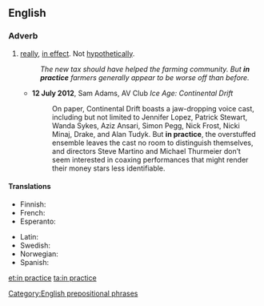 ==English==

===Adverb===
{{en-adv|head=[[in]] [[practice]]|-}}

# [[really]], [[in effect]]. Not [[hypothetically]].
#: ''The new tax should have helped the farming community. But '''in practice''' farmers generally appear to be worse off than before.''
#* '''12 July 2012''', Sam Adams, AV Club ''Ice Age: Continental Drift''
#*:On paper, Continental Drift boasts a jaw-dropping voice cast, including but not limited to Jennifer Lopez, Patrick Stewart, Wanda Sykes, Aziz Ansari, Simon Pegg, Nick Frost, Nicki Minaj, Drake, and Alan Tudyk. But '''in practice''', the overstuffed ensemble leaves the cast no room to distinguish themselves, and directors Steve Martino and Michael Thurmeier don’t seem interested in coaxing performances that might render their money stars less identifiable. 

====Translations====
{{trans-top|really, in effect}}
* Finnish: {{t+|fi|käytännössä}}
* French: {{t+|fr|pratiquement}}
* Esperanto: {{t-|eo|praktike|xs=Esperanto}}
{{trans-mid}}
* Latin: {{t|la|in actu}}
* Swedish: {{t|sv|i praktiken}}
* Norwegian: {{t|no|i praksis}}
* Spanish: {{t-|es|en la práctica}}
{{trans-bottom}}

[[Category:English prepositional phrases]]

[[et:in practice]]
[[ta:in practice]]